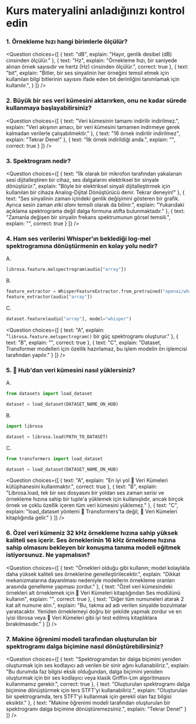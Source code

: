 <!-- DISABLE-FRONTMATTER-SECTIONS -->

# Kurs materyalini anladığınızı kontrol edin

### 1. Örnekleme hızı hangi birimlerle ölçülür?

<Question
	choices={[
		{
			text: "dB",
			explain: "Hayır, genlik desibel (dB) cinsinden ölçülür."
		},
		{
			text: "Hz",
			explain: "Örnekleme hızı, bir saniyede alınan örnek sayısıdır ve hertz (Hz) cinsinden ölçülür.",
			correct: true
		},
		{
			text: "bit",
			explain: "Bitler, bir ses sinyalinin her örneğini temsil etmek için kullanılan bilgi bitlerinin sayısını ifade eden bit derinliğini tanımlamak için kullanılır.",
		}
	]}
/>

### 2. Büyük bir ses veri kümesini aktarırken, onu ne kadar sürede kullanmaya başlayabilirsiniz?

<Question
	choices={[
		{
			text: "Veri kümesinin tamamı indirilir indirilmez.",
			explain: "Veri akışının amacı, bir veri kümesini tamamen indirmeye gerek kalmadan verilerle çalışabilmektir."
		},
		{
			text: "16 örnek indirilir indirilmez",
			explain: "Tekrar Dene!"
		},
		{
			text: "İlk örnek indirildiği anda.",
			explain: "",
			correct: true
		}
	]}
/>

### 3. Spektrogram nedir?

<Question
	choices={[
		{
			text: "İlk olarak bir mikrofon tarafından yakalanan sesi dijitalleştiren bir cihaz, ses dalgalarını elektriksel bir sinyale dönüştürür.",
			explain: "Böyle bir elektriksel sinyali dijitalleştirmek için kullanılan bir cihaza Analog-Dijital Dönüştürücü denir. Tekrar deneyin!"
		},
		{
			text: "Ses sinyalinin zaman içindeki genlik değişimini gösteren bir grafik. Ayrıca sesin zaman *etki alanı* temsili olarak da bilinir.",
			explain: "Yukarıdaki açıklama spektrograma değil dalga formuna atıfta bulunmaktadır."
		},
		{
			text: "Zamanla değişen bir sinyalin frekans spektrumunun görsel temsili.",
			explain: "",
			correct: true
		}
	]}
/>

### 4. Ham ses verilerini Whisper'ın beklediği log-mel spektrogramına dönüştürmenin en kolay yolu nedir?

A.
```python
librosa.feature.melspectrogram(audio["array"])
```

B.
```python
feature_extractor = WhisperFeatureExtractor.from_pretrained("openai/whisper-small")
feature_extractor(audio["array"])
```

C.
```python
dataset.feature(audio["array"], model="whisper")
```

<Question
	choices={[
		{
			text: "A",
			explain: "`librosa.feature.melspectrogram()` bir güç spektrogramı oluşturur."
		},
		{
			text: "B",
			explain: "",
			correct: true
		},
		{
			text: "C",
			explain: "Dataset, Transformer modelleri için özellik hazırlamaz, bu işlem modelin ön işlemcisi tarafından yapılır."
		}
	]}
/>

### 5. 🤗 Hub'dan veri kümesini nasıl yüklersiniz?

A.
```python
from datasets import load_dataset

dataset = load_dataset(DATASET_NAME_ON_HUB)
```

B.
```python
import librosa

dataset = librosa.load(PATH_TO_DATASET)
```

C.
```python
from transformers import load_dataset

dataset = load_dataset(DATASET_NAME_ON_HUB)
```

<Question
	choices={[
		{
			text: "A",
			explain: "En iyi yol 🤗 Veri Kümeleri kütüphanesini kullanmaktır.",
			correct: true
		},
		{
			text: "B",
			explain: "Librosa.load, tek bir ses dosyasını bir yoldan ses zaman serisi ve örnekleme hızına sahip bir tuple'a yüklemek için kullanışlıdır, ancak birçok örnek ve çoklu özellik içeren tüm veri kümesini yüklemez."
		},
		{
			text: "C",
			explain: "load_dataset yöntemi 🤗 Transformers'ta değil, 🤗 Veri Kümeleri kitaplığında gelir."
		}
	]}
/>

### 6. Özel veri kümeniz 32 kHz örnekleme hızına sahip yüksek kaliteli ses içerir. Ses örneklerinin 16 kHz örnekleme hızına sahip olmasını bekleyen bir konuşma tanıma modeli eğitmek istiyorsunuz. Ne yapmalısın?

<Question
	choices={[
		{
			text: "Örnekleri olduğu gibi kullanın; model kolaylıkla daha yüksek kaliteli ses örneklerine genelleştirilecektir.",
			explain: "Dikkat mekanizmalarına dayanılması nedeniyle modellerin örnekleme oranları arasında genelleme yapması zordur."
		},
		{
			text: "Özel veri kümesindeki örnekleri alt örneklemek için 🤗 Veri Kümeleri kitaplığından Ses modülünü kullanın",
			explain: "",
			correct: true
		},
		{
			text: "Diğer tüm numuneleri atarak 2 kat alt numune alın.",
			explain: "Bu, takma ad adı verilen sinyalde bozulmalar yaratacaktır. Yeniden örneklemeyi doğru bir şekilde yapmak zordur ve en iyisi librosa veya 🤗 Veri Kümeleri gibi iyi test edilmiş kitaplıklara bırakılmasıdır."
		}
	]}
/>

### 7. Makine öğrenimi modeli tarafından oluşturulan bir spektrogramı dalga biçimine nasıl dönüştürebilirsiniz?

<Question
	choices={[
		{
			text: "Spektrogramdan bir dalga biçimini yeniden oluşturmak için ses kodlayıcı adı verilen bir sinir ağını kullanabiliriz.",
			explain: "Bu durumda faz bilgisi eksik olduğundan, dalga biçimini yeniden oluşturmak için bir ses kodlayıcı veya klasik Griffin-Lim algoritmasını kullanmamız gerekir.",
			correct: true
		},
		{
			text: "Oluşturulan spektrogramı dalga biçimine dönüştürmek için ters STFT'yi kullanabiliriz.",
			explain: "Oluşturulan bir spektrogramda, ters STFT'yi kullanmak için gerekli olan faz bilgisi eksiktir."
		},
		{
			text: "Makine öğrenimi modeli tarafından oluşturulan bir spektrogramı dalga biçimine dönüştüremezsiniz.",
			explain: "Tekrar Dene!"
		}
	]}
/>
